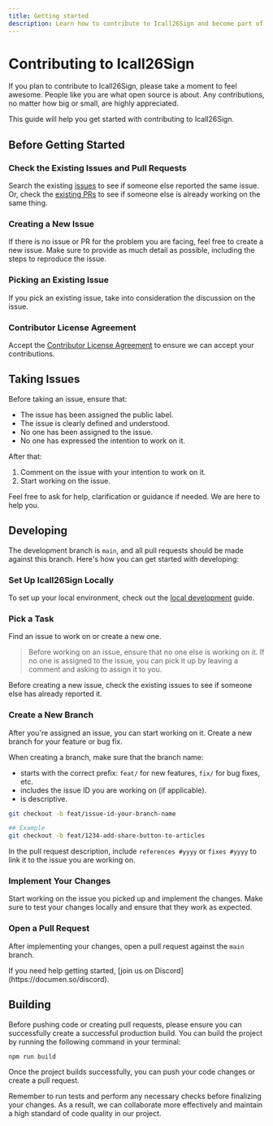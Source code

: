 ```yaml
---
title: Getting started
description: Learn how to contribute to Icall26Sign and become part of our community.
---
```



# Contributing to Icall26Sign

If you plan to contribute to Icall26Sign, please take a moment to feel awesome. People like you are what open source is about. Any contributions, no matter how big or small, are highly appreciated.

This guide will help you get started with contributing to Icall26Sign.

## Before Getting Started

<Steps>

### Check the Existing Issues and Pull Requests

Search the existing [issues](https://github.com/documenso/documenso/issues) to see if someone else reported the same issue. Or, check the [existing PRs](https://github.com/documenso/documenso/pulls) to see if someone else is already working on the same thing.

### Creating a New Issue

If there is no issue or PR for the problem you are facing, feel free to create a new issue. Make sure to provide as much detail as possible, including the steps to reproduce the issue.

### Picking an Existing Issue

If you pick an existing issue, take into consideration the discussion on the issue.

### Contributor License Agreement

Accept the [Contributor License Agreement](https://documen.so/cla) to ensure we can accept your contributions.

</Steps>

## Taking Issues

Before taking an issue, ensure that:

- The issue has been assigned the public label.
- The issue is clearly defined and understood.
- No one has been assigned to the issue.
- No one has expressed the intention to work on it.

After that:

1. Comment on the issue with your intention to work on it.
2. Start working on the issue.

Feel free to ask for help, clarification or guidance if needed. We are here to help you.

## Developing

The development branch is `main`, and all pull requests should be made against this branch. Here's how you can get started with developing:

<Steps>

### Set Up Icall26Sign Locally

To set up your local environment, check out the [local development](/developers/local-development) guide.

### Pick a Task

Find an issue to work on or create a new one.

> Before working on an issue, ensure that no one else is working on it. If no one is assigned to the issue, you can pick it up by leaving a comment and asking to assign it to you.

Before creating a new issue, check the existing issues to see if someone else has already reported it.

### Create a New Branch

After you're assigned an issue, you can start working on it. Create a new branch for your feature or bug fix.

When creating a branch, make sure that the branch name:

- starts with the correct prefix: `feat/` for new features, `fix/` for bug fixes, etc.
- includes the issue ID you are working on (if applicable).
- is descriptive.

```sh
git checkout -b feat/issue-id-your-branch-name

## Example
git checkout -b feat/1234-add-share-button-to-articles
```

In the pull request description, include `references #yyyy` or `fixes #yyyy` to link it to the issue you are working on.

### Implement Your Changes

Start working on the issue you picked up and implement the changes. Make sure to test your changes locally and ensure that they work as expected.

### Open a Pull Request

After implementing your changes, open a pull request against the `main` branch.

</Steps>

<Callout type="info">
  If you need help getting started, [join us on Discord](https://documen.so/discord).
</Callout>

## Building

Before pushing code or creating pull requests, please ensure you can successfully create a successful production build. You can build the project by running the following command in your terminal:

```bash
npm run build
```

Once the project builds successfully, you can push your code changes or create a pull request.

<Callout type="info">
  Remember to run tests and perform any necessary checks before finalizing your changes. As a
  result, we can collaborate more effectively and maintain a high standard of code quality in our
  project.
</Callout>
